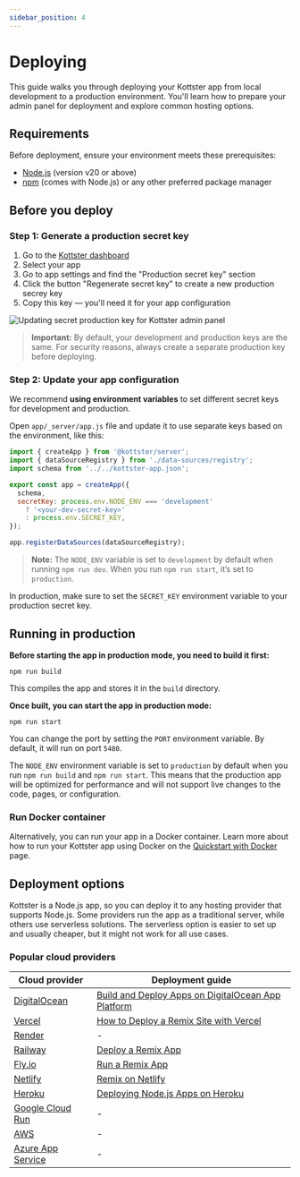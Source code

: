 ```yaml
---
sidebar_position: 4
---
```


# Deploying

This guide walks you through deploying your Kottster app from local development to a production environment. You'll learn how to prepare your admin panel for deployment and explore common hosting options.


## Requirements

Before deployment, ensure your environment meets these prerequisites:

- [Node.js](https://nodejs.org/en) (version v20 or above)
- [npm](https://www.npmjs.com/get-npm) (comes with Node.js) or any other preferred package manager

## Before you deploy

### Step 1: Generate a production secret key

1. Go to the [Kottster dashboard](https://web.kottster.app/)
2. Select your app
3. Go to app settings and find the "Production secret key" section
4. Click the button "Regenerate secret key" to create a new production secrey key
5. Copy this key — you'll need it for your app configuration

![Updating secret production key for Kottster admin panel](updating-secret-production-key.png)

> **Important:** By default, your development and production keys are the same. For security reasons, always create a separate production key before deploying.

### Step 2: Update your app configuration

We recommend **using environment variables** to set different secret keys for development and production.

Open `app/_server/app.js` file and update it to use separate keys based on the environment, like this:

```javascript
import { createApp } from '@kottster/server';
import { dataSourceRegistry } from './data-sources/registry';
import schema from '../../kottster-app.json';

export const app = createApp({
  schema,
  secretKey: process.env.NODE_ENV === 'development' 
    ? '<your-dev-secret-key>' 
    : process.env.SECRET_KEY,
});

app.registerDataSources(dataSourceRegistry);
```

> **Note:** The `NODE_ENV` variable is set to `development` by default when running `npm run dev`. When you run `npm run start`, it’s set to `production`.

In production, make sure to set the `SECRET_KEY` environment variable to your production secret key.

## Running in production

**Before starting the app in production mode, you need to build it first:**

```
npm run build
```

This compiles the app and stores it in the `build` directory. 

**Once built, you can start the app in production mode:**

```
npm run start
```

You can change the port by setting the `PORT` environment variable. By default, it will run on port `5480`.

The `NODE_ENV` environment variable is set to `production` by default when you run `npm run build` and `npm run start`. This means that the production app will be optimized for performance and will not support live changes to the code, pages, or configuration.

### Run Docker container

Alternatively, you can run your app in a Docker container. Learn more about how to run your Kottster app using Docker on the [Quickstart with Docker](/quickstart-docker) page.

## Deployment options

Kottster is a Node.js app, so you can deploy it to any hosting provider that supports Node.js. Some providers run the app as a traditional server, while others use serverless solutions. The serverless option is easier to set up and usually cheaper, but it might not work for all use cases.

### Popular cloud providers

<table style={{ width: '100%', tableLayout: 'fixed' }}>
  <thead>
    <tr>
      <th>Cloud provider</th>
      <th>Deployment guide</th>
    </tr>
  </thead>
  <tbody>
    <tr>
      <td><a href="https://digitalocean.com" rel="nofollow" target="_blank">DigitalOcean</a></td>
      <td><a href="https://www.digitalocean.com/community/tutorials/deploy-apps-with-custom-domain#what-is-digitalocean-app-platform" rel="nofollow" target="_blank">Build and Deploy Apps on DigitalOcean App Platform</a></td>
    </tr>
    <tr>
      <td><a href="https://vercel.com" rel="nofollow" target="_blank">Vercel</a></td>
      <td><a href="https://vercel.com/guides/deploying-remix-with-vercel" rel="nofollow" target="_blank">How to Deploy a Remix Site with Vercel</a></td>
    </tr>
    <tr>
      <td><a href="https://render.com" rel="nofollow" target="_blank">Render</a></td>
      <td>-</td>
    </tr>
    <tr>
      <td><a href="https://railway.app" rel="nofollow" target="_blank">Railway</a></td>
      <td><a href="https://docs.railway.com/guides/remix#deploy-the-remix-app-to-railway" rel="nofollow" target="_blank">Deploy a Remix App</a></td>
    </tr>
    <tr>
      <td><a href="https://fly.io" rel="nofollow" target="_blank">Fly.io</a></td>
      <td><a href="https://fly.io/docs/js/frameworks/remix/#deploy-a-remix-app" rel="nofollow" target="_blank">Run a Remix App</a></td>
    </tr>
    <tr>
      <td><a href="https://netlify.com" rel="nofollow" target="_blank">Netlify</a></td>
      <td><a href="https://docs.netlify.com/frameworks/remix/#manual-configuration" rel="nofollow" target="_blank">Remix on Netlify</a></td>
    </tr>
    <tr>
      <td><a href="https://heroku.com" rel="nofollow" target="_blank">Heroku</a></td>
      <td><a href="https://devcenter.heroku.com/articles/deploying-nodejs" rel="nofollow" target="_blank">Deploying Node.js Apps on Heroku</a></td>
    </tr>
    <tr>
      <td><a href="https://cloud.google.com/run" rel="nofollow" target="_blank">Google Cloud Run</a></td>
      <td>-</td>
    </tr>
    <tr>
      <td><a href="https://aws.amazon.com" rel="nofollow" target="_blank">AWS</a></td>
      <td>-</td>
    </tr>
    <tr>
      <td><a href="https://azure.microsoft.com" rel="nofollow" target="_blank">Azure App Service</a></td>
      <td>-</td>
    </tr>
  </tbody>
</table>

